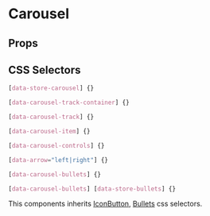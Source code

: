

# Carousel

<Canvas>
  <Story id="molecules-carousel--carousel" />
</Canvas>

## Props

<ArgsTable of={Carousel} />

## CSS Selectors

```css
[data-store-carousel] {}

[data-carousel-track-container] {}

[data-carousel-track] {}

[data-carousel-item] {}

[data-carousel-controls] {}

[data-arrow="left|right"] {}

[data-carousel-bullets] {}

[data-carousel-bullets] [data-store-bullets] {}
```

This components inherits [IconButton](?path=/docs/molecules-iconbutton--default#css-selectors), [Bullets](?path=/docs/molecules-bullets--bullets#css-selectors) css selectors.
